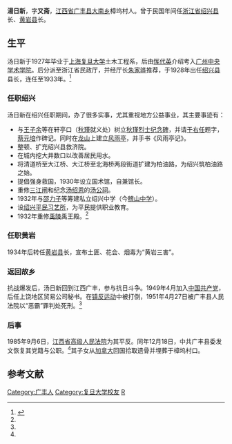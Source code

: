 {{Onesource|time=2020-12-07T12:50:18+00:00}}
{{Infobox_Person
|name=湯日新
|image=
|box_width=
|occupation=
|period=
|sex=男
|birth_date= 1897年
|birth_place=[[江西省|江西省]][[广丰县|广丰县]]
|death_date= {{Death date|1951|04|27}}
|death_place=江西省广丰县
|nationality=
|residence=
|language=
|height=
|weight=
|party=
|religion=
|spouse=
|relatives=
|education=
*1927年毕业于上海[[复旦大学|复旦大学]]
|past=
*1928年～1933年间任[[浙江省|浙江省]][[绍兴县|绍兴县]]长
|work=
|awards=
}}
'''湯日新'''{{BD|1897年||1951年|4月27日|catIdx=T汤}}，字'''又斋'''，[[江西省|江西省]][[广丰县|广丰县]][[大南镇|大南乡]]樟坞村人。曾于民国年间任[[浙江省|浙江省]][[绍兴县|绍兴县]]长、[[黄岩县|黄岩县]]长。

== 生平 ==
汤日新于1927年毕业于[[上海|上海]][[复旦大学|复旦大学]]土木工程系，后由[[恽代英|恽代英]]介绍考入[[广州|广州]][[中央学术学院|中央学术学院]]。后分派至浙江省民政厅，并经厅长[[朱家骅|朱家骅]]推荐，于1928年出任[[绍兴县|绍兴县]]县长，连任至1933年。<ref name="平山">{{cite web|title=汤日新与绍兴公益事业|author=平山|publisher=绍兴党建网|url=http://www.sxdj.gov.cn/Article/90506189255BB75C.shtml}}{{dead link|date=2018年3月 |bot=InternetArchiveBot |fix-attempted=yes }}</ref>

=== 任职绍兴 ===
汤日新在绍兴任职期间，办了很多实事，尤其重视地方公益事业，其主要事迹有：
*与[[王子余|王子余]]等在轩亭口（[[秋瑾|秋瑾]]就义处）树立[[秋瑾烈士纪念碑|秋瑾烈士纪念碑]]，并请[[于右任|于右任]]题字，[[蔡元培|蔡元培]]作碑记。同时在[[龙山|龙山]]上建立[[风雨亭|风雨亭]]，并手书《风雨亭记》。
*整顿、扩充绍兴县救济院。
*在城内挖大井数口以改善居民用水。
*将清道桥至大江桥、大江桥至北海桥两段街道扩建为柏油路，为绍兴筑柏油路之始。
*提倡强身救国，1930年设立国术馆，自兼馆长。
*重修[[三江闸|三江闸]]和纪念[[汤绍恩|汤绍恩]]的[[汤公祠|汤公祠]]。
*1932年与[[邵力子|邵力子]]等筹建私立绍兴中学（今[[稽山中学|稽山中学]]）。
*设[[绍兴平民习艺所|绍兴平民习艺所]]，为平民提供职业教育。
*1932年重修[[禹陵|禹陵]]禹王殿。<ref name="平山"/>

=== 任职黄岩 ===
1934年后转任[[黄岩县|黄岩县]]长，宣布土匪、花会、烟毒为“黄岩三害”。

=== 返回故乡 ===
抗战爆发后，汤日新回到江西广丰，参与抗日斗争。1949年4月加入[[中国共产党|中国共产党]]，后任上饶地区贸易公司秘书。在[[镇反运动|镇反运动]]中被打倒，1951年4月27日被广丰县人民法院以“恶霸”罪判处死刑。<ref name="平山"/>

=== 后事 ===
1985年9月6日，[[江西省高级人民法院|江西省高级人民法院]]为其平反。同年12月18日，中共广丰县委发文恢复其党籍与公职。<ref name="平山"/>其子女从[[加拿大|加拿大]]回国拾取遗骨并埋葬于樟坞村口。

==参考文献==
{{reflist}}
{{DEFAULTSORT:T汤}}
[[Category:广丰人|Category:广丰人]]
[[Category:复旦大学校友|Category:复旦大学校友]]
[[Category:湯姓|R]]